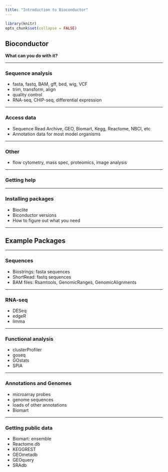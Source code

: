 ```yaml
---
title: "Introduction to Bioconductor"
---
```


```r
library(knitr)
opts_chunk$set(collapse = FALSE)
```



## Bioconductor

**What can you do with it?**

-----

### Sequence analysis

- fasta, fastq, BAM, gff, bed, wig, VCF
- trim, transform, align
- quality control
- RNA-seq, CHIP-seq, differential expression

------  

### Access data

- Sequence Read Archive, GEO, Biomart, Kegg, Reactome, NBCI, etc
- Annotation data for most model organisms

------  

### Other  

- flow cytometry, mass spec, proteomics, image analysis

-----  

### Getting help


-----

### Installing packages

- Bioclite
- Biconductor versions
- How to figure out what you need

----

## Example Packages

-----

### Sequences

- Biostrings: fasta sequences  
- ShortRead: fastq sequences  
- BAM files: Rsamtools, GenomicRanges, GenomicAlignments  


----- 

### RNA-seq

- DESeq
- edgeR  
- limma


-----

### Functional analysis

- clusterProfiler
- goseq
- GOstats
- SPIA

-----

### Annotations and Genomes

- microarray probes
- genome sequences
- loads of other annotations
- Biomart

----

### Getting public data

- Biomart: ensemble
- Reactome.db
- KEGGREST
- GEOmetadb
- GEOquery
- SRAdb





